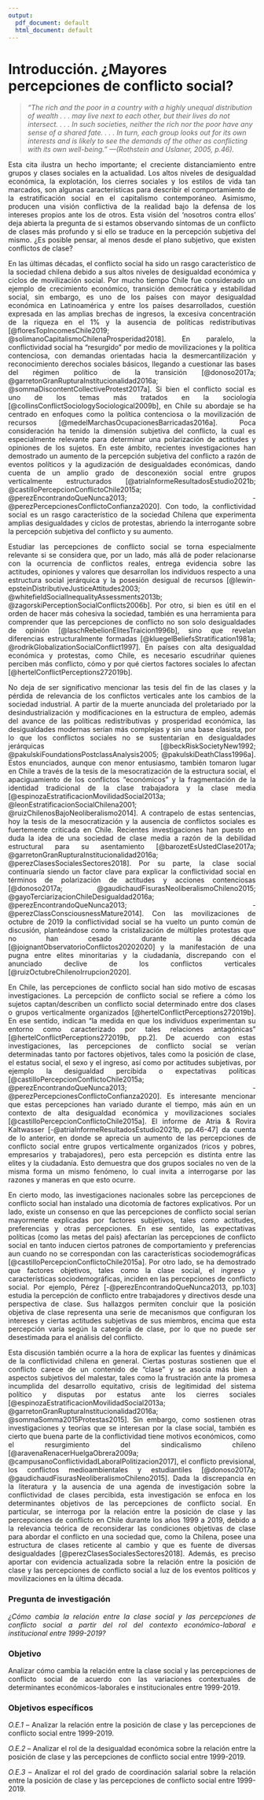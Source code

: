 ```yaml
---
output:
  pdf_document: default
  html_document: default
---
```

# Introducción. ¿Mayores percepciones de conflicto social? {-#intro}

> *“The rich and the poor in a country with a highly unequal distribution of wealth . . . may live next to each other, but their lives do not intersect. . . . In such societies, neither the rich nor the poor have any sense of a shared fate. . . . In turn, each group looks out for its own interests and is likely to see the demands of the other as conflicting with its own well-being.” ---(Rothstein and Uslaner, 2005, p.46).*

<div style="text-align: justify">

Esta cita ilustra un hecho importante; el creciente distanciamiento entre grupos y clases sociales en la actualidad. Los altos niveles de desigualdad económica, la explotación, los cierres sociales y los estilos de vida tan marcados, son algunas características para describir el comportamiento de la estratificación social en el capitalismo contemporáneo. Asimismo, producen una visión conflictiva de la realidad bajo la defensa de los intereses propios ante los de otros. Esta visión del ‘nosotros contra ellos’ deja abierta la pregunta de si estamos observando síntomas de un conflicto de clases más profundo y si ello se traduce en la percepción subjetiva del mismo. ¿Es posible pensar, al menos desde el plano subjetivo, que existen conflictos de clase?

En las últimas décadas, el conflicto social ha sido un rasgo característico de la sociedad chilena debido a sus altos niveles de desigualdad económica y ciclos de movilización social. Por mucho tiempo Chile fue considerado un ejemplo de crecimiento económico, transición democrática y estabilidad social, sin embargo, es uno de los países con mayor desigualdad económica en Latinoamérica y entre los países desarrollados, cuestión expresada en las amplias brechas de ingresos, la excesiva concentración de la riqueza en el 1% y la ausencia de políticas redistributivas [@floresTopIncomesChile2019; @solimanoCapitalismoChilenaProsperidad2018]. En paralelo, la conflictividad social ha “resurgido” por medio de movilizaciones y la política contenciosa, con demandas orientadas hacia la desmercantilización y reconocimiento derechos sociales básicos, llegando a cuestionar las bases del régimen político de la transición [@donoso2017a; @garretonGranRupturaInstitucionalidad2016a; @sommaDiscontentCollectiveProtest2017a]. Si bien el conflicto social es uno de los temas más tratados en la sociología [@collinsConflictSociologySociological2009b], en Chile su abordaje se ha centrado en enfoques como la política contenciosa o la movilización de recursos [@medelMarchasOcupacionesBarricadas2016a]. Poca consideración ha tenido la dimensión subjetiva del conflicto, la cual es especialmente relevante para determinar una polarización de actitudes y opiniones de los sujetos. En este ámbito, recientes investigaciones han demostrado un aumento de la percepción subjetiva del conflicto a razón de eventos políticos y la agudización de desigualdades económicas, dando cuenta de un amplio grado de desconexión social entre grupos verticalmente estructurados 
[@atriaInformeResultadosEstudio2021b; @castilloPercepcionConflictoChile2015a; @perezEncontrandoQueNunca2013; -@perezPercepcionesConflictoConfianza2020]. Con todo, la conflictividad social es un rasgo característico de la sociedad Chilena que experimenta amplias desigualdades y ciclos de protestas, abriendo la interrogante sobre la percepción subjetiva del conflicto y su aumento. 

Estudiar las percepciones de conflicto social se torna especialmente relevante si se considera que, por un lado, más allá de poder relacionarse con la ocurrencia de conflictos reales, entrega evidencia sobre las actitudes, opiniones y valores que desarrollan los individuos respecto a una estructura social jerárquica y la posesión desigual de recursos [@lewin-epsteinDistributiveJusticeAttitudes2003; @whitefieldSocialInequalityAssessments2013b; @zagorskiPerceptionSocialConflicts2006b]. Por otro, si bien es útil en el orden de hacer más cohesiva la sociedad, también es una herramienta para comprender que las percepciones de conflicto no son solo desigualdades de opinión [@laschRebelionElitesTraicion1996b], sino que revelan diferencias estructuralmente formadas [@kluegelBeliefsStratification1981a; @rodrikGlobalizationSocialConflict1997]. En países con alta desigualdad económica y protestas, como Chile, es necesario escudriñar quienes perciben más conflicto, cómo y por qué ciertos factores sociales lo afectan [@hertelConflictPerceptions272019b]. 

No deja de ser significativo mencionar las tesis del fin de las clases y la pérdida de relevancia de los conflictos verticales ante los cambios de la sociedad industrial. A partir de la muerte anunciada del proletariado por la desindustrialización y modificaciones en la estructura de empleo, además del avance de las políticas redistributivas y prosperidad económica, las desigualdades modernas serían más complejas y sin una base clasista, por lo que los conflictos sociales no se sustentarían en desigualdades jerárquicas [@beckRiskSocietyNew1992; @pakulskiFoundationsPostclassAnalysis2005; @pakulskiDeathClass1996a]. Estos enunciados, aunque con menor entusiasmo, también tomaron lugar en Chile a través de la tesis de la mesocratización de la estructura social, el apaciguamiento de los conflictos “económicos” y la fragmentación de la identidad tradicional de la clase trabajadora y la clase media [@espinozaEstratificacionMovilidadSocial2013a; @leonEstratificacionSocialChilena2001; @ruizChilenosBajoNeoliberalismo2014]. A contrapelo de estas sentencias, hoy la tesis de la mesocratización y la ausencia de conflictos sociales es fuertemente criticada en Chile. Recientes investigaciones han puesto en duda la idea de una sociedad de clase media a razón de la debilidad estructural para su asentamiento [@barozetEsUstedClase2017a; @garretonGranRupturaInstitucionalidad2016a; @perezClasesSocialesSectores2018]. Por su parte, la clase social continuaría siendo un factor clave para explicar la conflictividad social en términos de polarización de actitudes y acciones contenciosas [@donoso2017a; @gaudichaudFisurasNeoliberalismoChileno2015; @gayoTerciarizacionChileDesigualdad2016a; @perezEncontrandoQueNunca2013; -@perezClassConsciousnessMature2014]. Con las movilizaciones de octubre de 2019 la conflictividad social se ha vuelto un punto común de discusión, planteándose como la cristalización de múltiples protestas que no han cesado durante la década [@joignantObservatorioConflictos20202020] y la manifestación de una pugna entre elites minoritarias y la ciudadanía, discrepando con el anunciado declive de los conflictos verticales [@ruizOctubreChilenoIrrupcion2020].

En Chile, las percepciones de conflicto social han sido motivo de escasas investigaciones. La percepción de conflicto social se refiere a cómo los sujetos captan/describen un conflicto social determinado entre dos clases o grupos verticalmente organizados [@hertelConflictPerceptions272019b]. En ese sentido, indican “la medida en que los individuos experimentan su entorno como caracterizado por tales relaciones antagónicas” [@hertelConflictPerceptions272019b, pp.2]. De acuerdo con estas investigaciones, las percepciones de conflicto social se verían determinadas tanto por factores objetivos, tales como la posición de clase, el estatus social, el sexo y el ingreso, así como por actitudes subjetivas, por ejemplo la desigualdad percibida o expectativas políticas [@castilloPercepcionConflictoChile2015a; @perezEncontrandoQueNunca2013; -@perezPercepcionesConflictoConfianza2020]. Es interesante mencionar que estas percepciones han variado durante el tiempo, más aún en un contexto de alta desigualdad económica y movilizaciones sociales [@castilloPercepcionConflictoChile2015a]. El informe de Atria & Rovira Kaltwasser [-@atriaInformeResultadosEstudio2021b, pp.46-47] da cuenta de lo anterior, en donde se aprecia un aumento de las percepciones de conflicto social entre grupos verticalmente organizados (ricos y pobres, empresarios y trabajadores), pero esta percepción es distinta entre las elites y la ciudadanía. Esto demuestra que dos grupos sociales no ven de la misma forma un mismo fenómeno, lo cual invita a interrogarse por las razones y maneras en que esto ocurre. 

En cierto modo, las investigaciones nacionales sobre las percepciones de conflicto social han instalado una dicotomía de factores explicativos. Por un lado, existe un consenso en que las percepciones de conflicto social serían mayormente explicadas por factores subjetivos, tales como actitudes, preferencias y otras percepciones. En ese sentido, las expectativas políticas (como las metas del país) afectarían las percepciones de conflicto social en tanto inducen ciertos patrones de comportamiento y preferencias aun cuando no se correspondan con las características sociodemográficas [@castilloPercepcionConflictoChile2015a]. Por otro lado, se ha demostrado que factores objetivos, tales como la clase social, el ingreso y características sociodemográficas, inciden en las percepciones de conflicto social. Por ejemplo, Pérez [-@perezEncontrandoQueNunca2013, pp.103] estudia la percepción de conflicto entre trabajadores y directivos desde una perspectiva de clase. Sus hallazgos permiten concluir que la posición objetiva de clase representa una serie de mecanismos que configuran los intereses y ciertas actitudes subjetivas de sus miembros, encima que esta percepción varía según la categoría de clase, por lo que no puede ser desestimada para el análisis del conflicto.

Esta discusión también ocurre a la hora de explicar las fuentes y dinámicas de la conflictividad chilena en general. Ciertas posturas sostienen que el conflicto carece de un contenido de “clase” y se asocia más bien a aspectos subjetivos del malestar, tales como la frustración ante la promesa incumplida del desarrollo equitativo, crisis de legitimidad del sistema político y disputas por estatus ante los cierres sociales [@espinozaEstratificacionMovilidadSocial2013a; @garretonGranRupturaInstitucionalidad2016a; @sommaSomma2015Protestas2015]. Sin embargo, como sostienen otras investigaciones y teorías que se interesan por la clase social, también es cierto que buena parte de la conflictividad tiene motivos económicos, como el resurgimiento del sindicalismo chileno [@aravenaRenacerHuelgaObrera2009a; @campusanoConflictividadLaboralPolitizacion2017], el conflicto previsional, los conflictos medioambientales y estudiantiles [@donoso2017a; @gaudichaudFisurasNeoliberalismoChileno2015]. Dada la discrepancia en la literatura y la ausencia de una agenda de investigación sobre la conflictividad de clases percibida, esta investigación se enfoca en los determinantes objetivos de las percepciones de conflicto social. En particular, se interroga por la relación entre la posición de clase y las percepciones de conflicto en Chile durante los años 1999 a 2019, debido a la relevancia teórica de reconsiderar las condiciones objetivas de clase para abordar el conflicto en una sociedad que, como la Chilena, posee una estructura de clases reticente al cambio y que es fuente de diversas desigualdades [@perezClasesSocialesSectores2018]. Además, es preciso aportar con evidencia actualizada sobre la relación entre la posición de clase y las percepciones de conflicto social a luz de los eventos políticos y movilizaciones en la última década. 




### Pregunta de investigación {-}

*¿Cómo cambia la relación entre la clase social y las percepciones de conflicto social a partir del rol del contexto económico-laboral e institucional entre 1999-2019?*

### Objetivo {-}

Analizar cómo cambia la relación entre la clase social y las percepciones de conflicto social de acuerdo con las variaciones contextuales de determinantes económicos-laborales e institucionales entre 1999-2019.

### Objetivos específicos {-}

*O.E.1* – Analizar la relación entre la posición de clase y las percepciones de conflicto social entre 1999-2019.

*O.E.2* – Analizar el rol de la desigualdad económica sobre la relación entre la posición de clase y las percepciones de conflicto social entre 1999-2019.

*O.E.3* – Analizar el rol del grado de coordinación salarial sobre la relación entre la posición de clase y las percepciones de conflicto social entre 1999-2019. 


